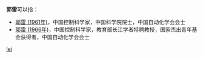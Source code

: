 '''郭雷'''可以指：
* [[郭雷_(1961年)|郭雷 (1961年)]]，中国控制科学家，中国科学院院士，中国自动化学会会士
* [[郭雷_(1966年)|郭雷 (1966年)]]，中国控制科学家，教育部长江学者特聘教授，国家杰出青年基金获得者，中国自动化学会会士

{{disambig}}

[[Category:二字郭姓人名消歧义|lei]]